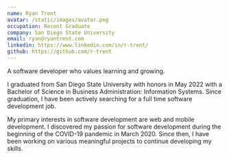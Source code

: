```yaml
---
name: Ryan Trent
avatar: /static/images/avatar.png
occupation: Recent Graduate
company: San Diego State University
email: ryan@ryantrent.com
linkedin: https://www.linkedin.com/in/r-trent/
github: https://github.com/r-trent
---
```


A software developer who values learning and growing.

I graduated from San Diego State University with honors in May 2022 with a Bachelor of Science in Business Administration: Information Systems. Since graduation, I have been actively searching for a full time software development job.

My primary interests in software development are web and mobile development. I discovered my passion for software development during the beginning of the COVID-19 pandemic in March 2020. Since then, I have been working on various meaningful projects to continue developing my skills.
